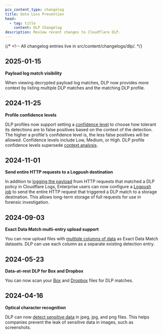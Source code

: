 ```yaml
---
pcx_content_type: changelog
title: Data Loss Prevention
head:
  - tag: title
    content: DLP Changelog
description: Review recent changes to Cloudflare DLP.
---
```



<Render file="survey" />

{/* <!-- All changelog entries live in src/content/changelogs/dlp/. */}

<ProductChangelog product="dlp" hideEntry="2024-06-16-cloudflare-one" />

## 2025-01-15

**Payload log match visibility**

When viewing decrypted payload log matches, DLP now provides more context by listing multiple DLP matches and the matching DLP profile.

## 2024-11-25

**Profile confidence levels**

DLP profiles now support setting a [confidence level](/cloudflare-one/policies/data-loss-prevention/dlp-profiles/advanced-settings/#confidence-levels) to choose how tolerant its detections are to false positives based on the context of the detection. The higher a profile's confidence level is, the less false positives will be allowed. Confidence levels include Low, Medium, or High. DLP profile confidence levels supersede [context analysis](/cloudflare-one/policies/data-loss-prevention/dlp-profiles/advanced-settings/#context-analysis).

## 2024-11-01

**Send entire HTTP requests to a Logpush destination**

In addition to [logging the payload](/cloudflare-one/policies/data-loss-prevention/dlp-policies/logging-options/#log-the-payload-of-matched-rules) from HTTP requests that matched a DLP policy in Cloudflare Logs, Enterprise users can now configure a [Logpush job](/cloudflare-one/policies/data-loss-prevention/dlp-policies/logging-options/#send-http-requests-to-logpush-destination) to send the entire HTTP request that triggered a DLP match to a storage destination. This allows long-term storage of full requests for use in forensic investigation.

## 2024-09-03

**Exact Data Match multi-entry upload support**

You can now upload files with [multiple columns of data](/cloudflare-one/policies/data-loss-prevention/datasets/#upload-a-new-dataset) as Exact Data Match datasets. DLP can use each column as a separate existing detection entry.

## 2024-05-23

**Data-at-rest DLP for Box and Dropbox**

You can now scan your [Box](/cloudflare-one/applications/casb/casb-integrations/box/#data-loss-prevention-optional) and [Dropbox](/cloudflare-one/applications/casb/casb-integrations/dropbox/#data-loss-prevention-optional) files for DLP matches.

## 2024-04-16

**Optical character recognition**

DLP can now [detect sensitive data](/cloudflare-one/policies/data-loss-prevention/dlp-profiles/advanced-settings/#optical-character-recognition-ocr) in jpeg, jpg, and png files. This helps companies prevent the leak of sensitive data in images, such as screenshots.
